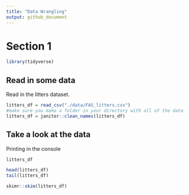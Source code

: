 ```yaml
---
title: "Data Wrangling"
output: github_document
---
```


# Section 1

```r
library(tidyverse)
```

## Read in some data

Read in the litters dataset.

```r
litters_df = read_csv("./data/FAS_litters.csv")
#make sure you make a folder in your directory with all of the data
litters_df = janitor::clean_names(litters_df)
```

## Take a look at the data

Printing in the console

```r
litters_df
```

```r
head(litters_df)
tail(litters_df)
```

```r
skimr::skim(litters_df)
```

